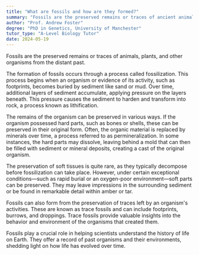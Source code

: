 ```yaml
---
title: "What are fossils and how are they formed?"
summary: "Fossils are the preserved remains or traces of ancient animals, plants, and other organisms, providing valuable insights into the Earth's biological history."
author: "Prof. Andrew Foster"
degree: "PhD in Genetics, University of Manchester"
tutor_type: "A-Level Biology Tutor"
date: 2024-05-19
---
```


Fossils are the preserved remains or traces of animals, plants, and other organisms from the distant past. 

The formation of fossils occurs through a process called fossilization. This process begins when an organism or evidence of its activity, such as footprints, becomes buried by sediment like sand or mud. Over time, additional layers of sediment accumulate, applying pressure on the layers beneath. This pressure causes the sediment to harden and transform into rock, a process known as lithification.

The remains of the organism can be preserved in various ways. If the organism possessed hard parts, such as bones or shells, these can be preserved in their original form. Often, the organic material is replaced by minerals over time, a process referred to as permineralization. In some instances, the hard parts may dissolve, leaving behind a mold that can then be filled with sediment or mineral deposits, creating a cast of the original organism.

The preservation of soft tissues is quite rare, as they typically decompose before fossilization can take place. However, under certain exceptional conditions—such as rapid burial or an oxygen-poor environment—soft parts can be preserved. They may leave impressions in the surrounding sediment or be found in remarkable detail within amber or tar.

Fossils can also form from the preservation of traces left by an organism's activities. These are known as trace fossils and can include footprints, burrows, and droppings. Trace fossils provide valuable insights into the behavior and environment of the organisms that created them.

Fossils play a crucial role in helping scientists understand the history of life on Earth. They offer a record of past organisms and their environments, shedding light on how life has evolved over time.
    
